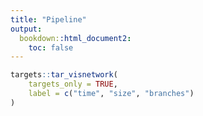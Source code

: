 ```yaml
---
title: "Pipeline"
output:
  bookdown::html_document2:
    toc: false
---
```


```r
targets::tar_visnetwork(
    targets_only = TRUE,
    label = c("time", "size", "branches")
)
```
